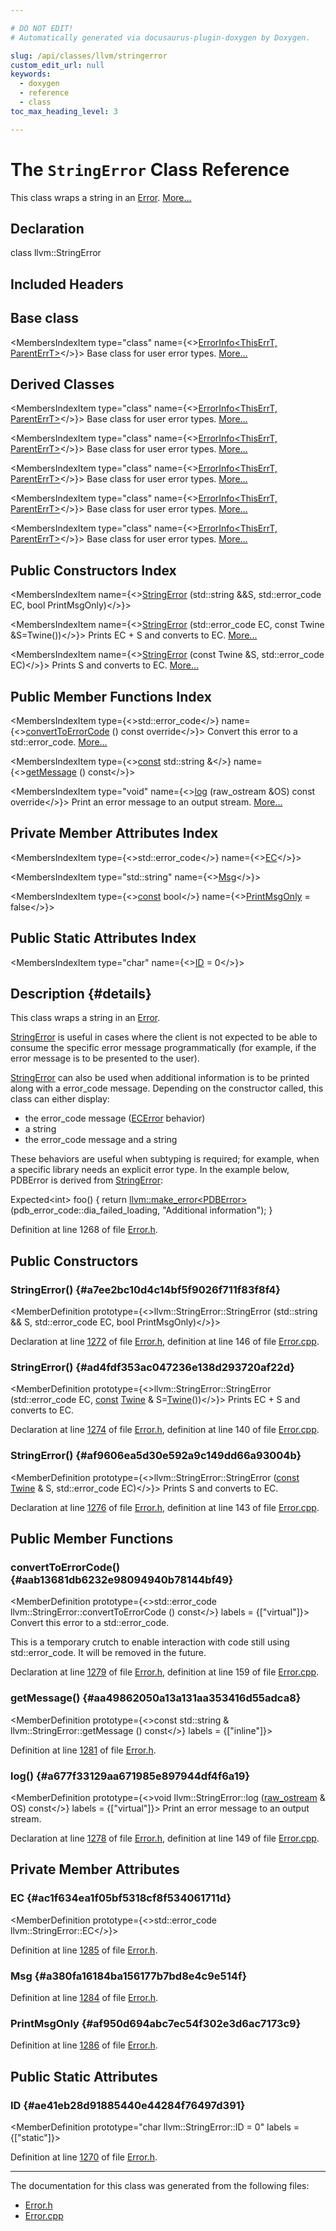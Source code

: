 ```yaml
---

# DO NOT EDIT!
# Automatically generated via docusaurus-plugin-doxygen by Doxygen.

slug: /api/classes/llvm/stringerror
custom_edit_url: null
keywords:
  - doxygen
  - reference
  - class
toc_max_heading_level: 3

---
```





# The `StringError` Class Reference

<DoxygenPage pluginConfig={pluginConfig}>

This class wraps a string in an <a href="/docs/api/classes/llvm/error">Error</a>. <a href="#details">More...</a>

## Declaration

<CodeBlock>class llvm::StringError</CodeBlock>

## Included Headers

<IncludesList>
<IncludesListItem
  filePath="llvm/Support/Error.h"
  permalink="/docs/api/files/include/include/llvm/include/llvm/support/error-h"
  isLocal="true" />
</IncludesList>

## Base class

<MembersIndex>

<MembersIndexItem
  type="class"
  name={<><a href="/docs/api/classes/llvm/errorinfo">ErrorInfo&lt;ThisErrT, ParentErrT&gt;</a></>}>
Base class for user error types. <a href="/docs/api/classes/llvm/errorinfo/#details">More...</a>
</MembersIndexItem>

</MembersIndex>

## Derived Classes

<MembersIndex>

<MembersIndexItem
  type="class"
  name={<><a href="/docs/api/classes/llvm/errorinfo">ErrorInfo&lt;ThisErrT, ParentErrT&gt;</a></>}>
Base class for user error types. <a href="/docs/api/classes/llvm/errorinfo/#details">More...</a>
</MembersIndexItem>

<MembersIndexItem
  type="class"
  name={<><a href="/docs/api/classes/llvm/errorinfo">ErrorInfo&lt;ThisErrT, ParentErrT&gt;</a></>}>
Base class for user error types. <a href="/docs/api/classes/llvm/errorinfo/#details">More...</a>
</MembersIndexItem>

<MembersIndexItem
  type="class"
  name={<><a href="/docs/api/classes/llvm/errorinfo">ErrorInfo&lt;ThisErrT, ParentErrT&gt;</a></>}>
Base class for user error types. <a href="/docs/api/classes/llvm/errorinfo/#details">More...</a>
</MembersIndexItem>

<MembersIndexItem
  type="class"
  name={<><a href="/docs/api/classes/llvm/errorinfo">ErrorInfo&lt;ThisErrT, ParentErrT&gt;</a></>}>
Base class for user error types. <a href="/docs/api/classes/llvm/errorinfo/#details">More...</a>
</MembersIndexItem>

<MembersIndexItem
  type="class"
  name={<><a href="/docs/api/classes/llvm/errorinfo">ErrorInfo&lt;ThisErrT, ParentErrT&gt;</a></>}>
Base class for user error types. <a href="/docs/api/classes/llvm/errorinfo/#details">More...</a>
</MembersIndexItem>

</MembersIndex>

## Public Constructors Index

<MembersIndex>

<MembersIndexItem
  name={<><a href="#a7ee2bc10d4c14bf5f9026f711f83f8f4">StringError</a> (std::string &amp;&amp;S, std::error&#95;code EC, bool PrintMsgOnly)</>}>
</MembersIndexItem>

<MembersIndexItem
  name={<><a href="#ad4fdf353ac047236e138d293720af22d">StringError</a> (std::error&#95;code EC, const Twine &amp;S=Twine())</>}>
Prints EC + S and converts to EC. <a href="#ad4fdf353ac047236e138d293720af22d">More...</a>
</MembersIndexItem>

<MembersIndexItem
  name={<><a href="#af9606ea5d30e592a9c149dd66a93004b">StringError</a> (const Twine &amp;S, std::error&#95;code EC)</>}>
Prints S and converts to EC. <a href="#af9606ea5d30e592a9c149dd66a93004b">More...</a>
</MembersIndexItem>

</MembersIndex>

## Public Member Functions Index

<MembersIndex>

<MembersIndexItem
  type={<>std::error&#95;code</>}
  name={<><a href="#aab13681db6232e98094940b78144bf49">convertToErrorCode</a> () const override</>}>
Convert this error to a std::error&#95;code. <a href="#aab13681db6232e98094940b78144bf49">More...</a>
</MembersIndexItem>

<MembersIndexItem
  type={<><a href="/docs/api/files/lib/lib/target/lib/target/aarch64/aarch64promoteconstant-cpp/#a90f8350fecae261c25be85d38b451bff">const</a> std::string &amp;</>}
  name={<><a href="#aa49862050a13a131aa353416d55adca8">getMessage</a> () const</>}>
</MembersIndexItem>

<MembersIndexItem
  type="void"
  name={<><a href="#a677f33129aa671985e897944df4f6a19">log</a> (raw&#95;ostream &amp;OS) const override</>}>
Print an error message to an output stream. <a href="#a677f33129aa671985e897944df4f6a19">More...</a>
</MembersIndexItem>

</MembersIndex>

## Private Member Attributes Index

<MembersIndex>

<MembersIndexItem
  type={<>std::error&#95;code</>}
  name={<><a href="#ac1f634ea1f05bf5318cf8f534061711d">EC</a></>}>
</MembersIndexItem>

<MembersIndexItem
  type="std::string"
  name={<><a href="#a380fa16184ba156177b7bd8e4c9e514f">Msg</a></>}>
</MembersIndexItem>

<MembersIndexItem
  type={<><a href="/docs/api/files/lib/lib/target/lib/target/aarch64/aarch64promoteconstant-cpp/#a90f8350fecae261c25be85d38b451bff">const</a> bool</>}
  name={<><a href="#af950d694abc7ec54f302e3d6ac7173c9">PrintMsgOnly</a> = false</>}>
</MembersIndexItem>

</MembersIndex>

## Public Static Attributes Index

<MembersIndex>

<MembersIndexItem
  type="char"
  name={<><a href="#ae41eb28d91885440e44284f76497d391">ID</a> = 0</>}>
</MembersIndexItem>

</MembersIndex>

## Description {#details}

This class wraps a string in an <a href="/docs/api/classes/llvm/error">Error</a>.

<a href="/docs/api/classes/llvm/stringerror">StringError</a> is useful in cases where the client is not expected to be able to consume the specific error message programmatically (for example, if the error message is to be presented to the user).

<a href="/docs/api/classes/llvm/stringerror">StringError</a> can also be used when additional information is to be printed along with a error&#95;code message. Depending on the constructor called, this class can either display:
<ul>
<li>the error&#95;code message (<a href="/docs/api/classes/llvm/ecerror">ECError</a> behavior)</li>
<li>a string</li>
<li>the error&#95;code message and a string</li>
</ul>


These behaviors are useful when subtyping is required; for example, when a specific library needs an explicit error type. In the example below, PDBError is derived from <a href="/docs/api/classes/llvm/stringerror">StringError</a>:


<ProgramListing extension="cpp">

<CodeLine><Highlight kind="normal">Expected&lt;int&gt; foo() &#123;</Highlight></CodeLine>
<CodeLine><Highlight kind="normal">   </Highlight><Highlight kind="keywordflow">return</Highlight><Highlight kind="normal"> <a href="/docs/api/namespaces/llvm/#a9999bd897fc8a1648bd69b36fee2d357">llvm::make&#95;error&lt;PDBError&gt;</a>(pdb&#95;error&#95;code::dia&#95;failed&#95;loading,</Highlight></CodeLine>
<CodeLine><Highlight kind="normal">                                     </Highlight><Highlight kind="stringliteral">&quot;Additional information&quot;</Highlight><Highlight kind="normal">);</Highlight></CodeLine>
<CodeLine><Highlight kind="normal">&#125;</Highlight></CodeLine>

</ProgramListing>

Definition at line 1268 of file <a href="/docs/api/files/include/include/llvm/include/llvm/support/error-h">Error.h</a>.

<SectionDefinition>

## Public Constructors

### StringError() {#a7ee2bc10d4c14bf5f9026f711f83f8f4}

<MemberDefinition
  prototype={<>llvm::StringError::StringError (std::string &amp;&amp; S, std::error&#95;code EC, bool PrintMsgOnly)</>}>

Declaration at line <a href="/docs/api/files/include/include/llvm/include/llvm/support/error-h/#l01272">1272</a> of file <a href="/docs/api/files/include/include/llvm/include/llvm/support/error-h">Error.h</a>, definition at line 146 of file <a href="/docs/api/files/lib/lib/testing/lib/testing/support/error-cpp">Error.cpp</a>.
</MemberDefinition>

### StringError() {#ad4fdf353ac047236e138d293720af22d}

<MemberDefinition
  prototype={<>llvm::StringError::StringError (std::error&#95;code EC, <a href="/docs/api/files/lib/lib/target/lib/target/aarch64/aarch64promoteconstant-cpp/#a90f8350fecae261c25be85d38b451bff">const</a> <a href="/docs/api/classes/llvm/twine">Twine</a> &amp; S=<a href="/docs/api/classes/llvm/twine">Twine</a>())</>}>
Prints EC + S and converts to EC.

Declaration at line <a href="/docs/api/files/include/include/llvm/include/llvm/support/error-h/#l01274">1274</a> of file <a href="/docs/api/files/include/include/llvm/include/llvm/support/error-h">Error.h</a>, definition at line 140 of file <a href="/docs/api/files/lib/lib/testing/lib/testing/support/error-cpp">Error.cpp</a>.
</MemberDefinition>

### StringError() {#af9606ea5d30e592a9c149dd66a93004b}

<MemberDefinition
  prototype={<>llvm::StringError::StringError (<a href="/docs/api/files/lib/lib/target/lib/target/aarch64/aarch64promoteconstant-cpp/#a90f8350fecae261c25be85d38b451bff">const</a> <a href="/docs/api/classes/llvm/twine">Twine</a> &amp; S, std::error&#95;code EC)</>}>
Prints S and converts to EC.

Declaration at line <a href="/docs/api/files/include/include/llvm/include/llvm/support/error-h/#l01276">1276</a> of file <a href="/docs/api/files/include/include/llvm/include/llvm/support/error-h">Error.h</a>, definition at line 143 of file <a href="/docs/api/files/lib/lib/testing/lib/testing/support/error-cpp">Error.cpp</a>.
</MemberDefinition>

</SectionDefinition>

<SectionDefinition>

## Public Member Functions

### convertToErrorCode() {#aab13681db6232e98094940b78144bf49}

<MemberDefinition
  prototype={<>std::error&#95;code llvm::StringError::convertToErrorCode () const</>}
  labels = {["virtual"]}>
Convert this error to a std::error&#95;code.

This is a temporary crutch to enable interaction with code still using std::error&#95;code. It will be removed in the future.

Declaration at line <a href="/docs/api/files/include/include/llvm/include/llvm/support/error-h/#l01279">1279</a> of file <a href="/docs/api/files/include/include/llvm/include/llvm/support/error-h">Error.h</a>, definition at line 159 of file <a href="/docs/api/files/lib/lib/testing/lib/testing/support/error-cpp">Error.cpp</a>.
</MemberDefinition>

### getMessage() {#aa49862050a13a131aa353416d55adca8}

<MemberDefinition
  prototype={<>const std::string &amp; llvm::StringError::getMessage () const</>}
  labels = {["inline"]}>

Definition at line <a href="/docs/api/files/include/include/llvm/include/llvm/support/error-h/#l01281">1281</a> of file <a href="/docs/api/files/include/include/llvm/include/llvm/support/error-h">Error.h</a>.
</MemberDefinition>

### log() {#a677f33129aa671985e897944df4f6a19}

<MemberDefinition
  prototype={<>void llvm::StringError::log (<a href="/docs/api/classes/llvm/raw-ostream">raw&#95;ostream</a> &amp; OS) const</>}
  labels = {["virtual"]}>
Print an error message to an output stream.

Declaration at line <a href="/docs/api/files/include/include/llvm/include/llvm/support/error-h/#l01278">1278</a> of file <a href="/docs/api/files/include/include/llvm/include/llvm/support/error-h">Error.h</a>, definition at line 149 of file <a href="/docs/api/files/lib/lib/testing/lib/testing/support/error-cpp">Error.cpp</a>.
</MemberDefinition>

</SectionDefinition>

<SectionDefinition>

## Private Member Attributes

### EC {#ac1f634ea1f05bf5318cf8f534061711d}

<MemberDefinition
  prototype={<>std::error&#95;code llvm::StringError::EC</>}>

Definition at line <a href="/docs/api/files/include/include/llvm/include/llvm/support/error-h/#l01285">1285</a> of file <a href="/docs/api/files/include/include/llvm/include/llvm/support/error-h">Error.h</a>.
</MemberDefinition>

### Msg {#a380fa16184ba156177b7bd8e4c9e514f}

<MemberDefinition
  prototype="std::string llvm::StringError::Msg">

Definition at line <a href="/docs/api/files/include/include/llvm/include/llvm/support/error-h/#l01284">1284</a> of file <a href="/docs/api/files/include/include/llvm/include/llvm/support/error-h">Error.h</a>.
</MemberDefinition>

### PrintMsgOnly {#af950d694abc7ec54f302e3d6ac7173c9}

<MemberDefinition
  prototype="const bool llvm::StringError::PrintMsgOnly = false">

Definition at line <a href="/docs/api/files/include/include/llvm/include/llvm/support/error-h/#l01286">1286</a> of file <a href="/docs/api/files/include/include/llvm/include/llvm/support/error-h">Error.h</a>.
</MemberDefinition>

</SectionDefinition>

<SectionDefinition>

## Public Static Attributes

### ID {#ae41eb28d91885440e44284f76497d391}

<MemberDefinition
  prototype="char llvm::StringError::ID = 0"
  labels = {["static"]}>

Definition at line <a href="/docs/api/files/include/include/llvm/include/llvm/support/error-h/#l01270">1270</a> of file <a href="/docs/api/files/include/include/llvm/include/llvm/support/error-h">Error.h</a>.
</MemberDefinition>

</SectionDefinition>

<hr/>

The documentation for this class was generated from the following files:

<ul>
<li><a href="/docs/api/files/include/include/llvm/include/llvm/support/error-h">Error.h</a></li>
<li><a href="/docs/api/files/lib/lib/testing/lib/testing/support/error-cpp">Error.cpp</a></li>
</ul>

</DoxygenPage>
